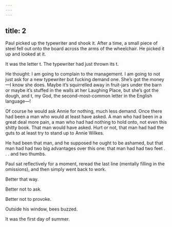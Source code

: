 ```yaml
---
---
---
```

title: 2
---




Paul picked up the typewriter and shook it. After a time, a small piece of steel fell out onto the board across the arms of the wheelchair. He picked it up and looked at it.

It was the letter t. The typewriter had just thrown its t.

He thought: I am going to complain to the management. I am going to not just ask for a new typewriter but fucking demand one. She’s got the money—I know she does. Maybe it’s squirrelled away in fruit-jars under the barn or maybe it’s stuffed in the walls at her Laughing Place, but she’s got the dough, and t, my God, the second-most-common letter in the English language—!

Of course he would ask Annie for nothing, much less demand. Once there had been a man who would at least have asked. A man who had been in a great deal more pain, a man who had had nothing to hold onto, not even this shitty book. That man would have asked. Hurt or not, that man had had the guts to at least try to stand up to Annie Wilkes.

He had been that man, and he supposed he ought to be ashamed, but that man had had two big advantages over this one: that man had had two feet . . . and two thumbs.

Paul sat reflectively for a moment, reread the last line (mentally filling in the omissions), and then simply went back to work.

Better that way.

Better not to ask.

Better not to provoke.

Outside his window, bees buzzed.

It was the first day of summer.